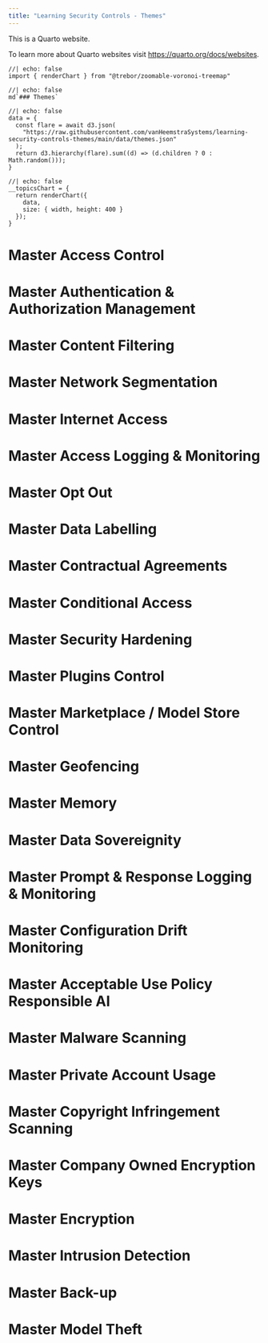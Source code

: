 ```yaml
---
title: "Learning Security Controls - Themes"
---
```


This is a Quarto website.

To learn more about Quarto websites visit <https://quarto.org/docs/websites>.

```ojs
//| echo: false
import { renderChart } from "@trebor/zoomable-voronoi-treemap"
```

```ojs
//| echo: false
md`### Themes`
```

```ojs
//| echo: false
data = {
  const flare = await d3.json(
    "https://raw.githubusercontent.com/vanHeemstraSystems/learning-security-controls-themes/main/data/themes.json"
  );
  return d3.hierarchy(flare).sum((d) => (d.children ? 0 : Math.random()));
}
```

```ojs
//| echo: false
__topicsChart = {
  return renderChart({
    data,
    size: { width, height: 400 }
  });
}
```

# Master Access Control

# Master Authentication & Authorization Management

# Master Content Filtering

# Master Network Segmentation

# Master Internet Access

# Master Access Logging & Monitoring

# Master Opt Out

# Master Data Labelling

# Master Contractual Agreements

# Master Conditional Access

# Master Security Hardening

# Master Plugins Control

# Master Marketplace / Model Store Control

# Master Geofencing

# Master Memory

# Master Data Sovereignity

# Master Prompt & Response Logging & Monitoring

# Master Configuration Drift Monitoring

# Master Acceptable Use Policy Responsible AI

# Master Malware Scanning

# Master Private Account Usage

# Master Copyright Infringement Scanning

# Master Company Owned Encryption Keys

# Master Encryption

# Master Intrusion Detection

# Master Back-up

# Master Model Theft